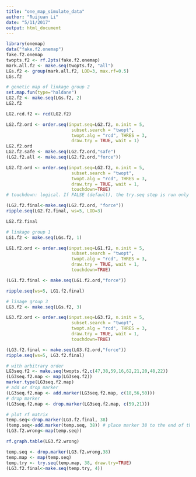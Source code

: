 ```yaml
---
title: "one_map_simulate_data"
author: "Ruijuan Li"
date: "5/11/2017"
output: html_document
---
```


```r
library(onemap)
data("fake.f2.onemap")
fake.f2.onemap
twopts.f2 <- rf.2pts(fake.f2.onemap)
mark.all.f2 <- make.seq(twopts.f2, "all")
LGs.f2 <- group(mark.all.f2, LOD=3, max.rf=0.5)
LGs.f2

# genetic map of linkage group 2  
set.map.fun(type="haldane")
LG2.f2 <- make.seq(LGs.f2, 2)
LG2.f2

LG2.rcd.f2 <- rcd(LG2.f2)

LG2.f2.ord <- order.seq(input.seq=LG2.f2, n.init = 5,
                         subset.search = "twopt",
                         twopt.alg = "rcd", THRES = 3,
                         draw.try = TRUE, wait = 1)
LG2.f2.ord
LG2.f2.safe <- make.seq(LG2.f2.ord,"safe") 
(LG2.f2.all <- make.seq(LG2.f2.ord,"force"))

LG2.f2.ord <- order.seq(input.seq=LG2.f2, n.init = 5,
                         subset.search = "twopt",
                         twopt.alg = "rcd", THRES = 3,
                         draw.try = TRUE, wait = 1,
                         touchdown=TRUE) 
# touchdown: logical. If FALSE (default), the try.seq step is run only once, with the value of THRES. If TRUE, try.seq runs with THRES and then once more, with THRES-1. The latter calculations take longer, but usually are able to map more markers.  

(LG2.f2.final<-make.seq(LG2.f2.ord, "force"))
ripple.seq(LG2.f2.final, ws=5, LOD=3) 

LG2.f2.final

# linkage group 1 
LG1.f2 <- make.seq(LGs.f2, 1)

LG1.f2.ord <- order.seq(input.seq=LG1.f2, n.init = 5,
                         subset.search = "twopt",
                         twopt.alg = "rcd", THRES = 3,
                         draw.try = TRUE, wait = 1,
                         touchdown=TRUE)

(LG1.f2.final <- make.seq(LG1.f2.ord,"force"))

ripple.seq(ws=5, LG1.f2.final)

# linage group 3 
LG3.f2 <- make.seq(LGs.f2, 3)

LG3.f2.ord <- order.seq(input.seq=LG3.f2, n.init = 5,
                         subset.search = "twopt",
                         twopt.alg = "rcd", THRES = 3,
                         draw.try = TRUE, wait = 1,
                         touchdown=TRUE)

(LG3.f2.final <- make.seq(LG3.f2.ord,"force"))
ripple.seq(ws=5, LG3.f2.final)

# with arbitrary order 
LG3seq.f2 <- make.seq(twopts.f2,c(47,38,59,16,62,21,20,48,22))
(LG3seq.f2.map <- map(LG3seq.f2))
marker.type(LG3seq.f2.map)
# add or drop marker 
(LG3seq.f2.map <- add.marker(LG3seq.f2.map, c(18,56,50)))
# drop marker 
(LG3seq.f2.map <- drop.marker(LG3seq.f2.map, c(59,21)))

# plot rf matrix 
temp.seq<-drop.marker(LG3.f2.final, 38) 
(temp.seq<-add.marker(temp.seq, 38)) # place marker 38 to the end of the map 
(LG3.f2.wrong<-map(temp.seq))

rf.graph.table(LG3.f2.wrong)

temp.seq <- drop.marker(LG3.f2.wrong,38)
temp.map <- map(temp.seq)
temp.try <- try.seq(temp.map, 38, draw.try=TRUE)
(LG3.f2.final<-make.seq(temp.try, 4))

```

